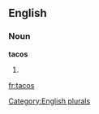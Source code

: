 
==English==

===Noun===
'''tacos'''

# {{plural of|[[taco]]}}

[[Category:English plurals]]

[[fr:tacos]]